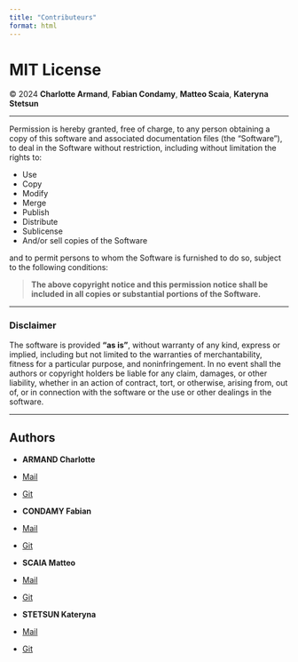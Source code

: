 ```yaml
---
title: "Contributeurs"
format: html
---
```


# MIT License

© 2024 **Charlotte Armand**, **Fabian Condamy**, **Matteo Scaia**, **Kateryna Stetsun**

---

Permission is hereby granted, free of charge, to any person obtaining a copy of this software and associated documentation files (the “Software”), to deal in the Software without restriction, including without limitation the rights to:

- Use
- Copy
- Modify
- Merge
- Publish
- Distribute
- Sublicense
- And/or sell copies of the Software

and to permit persons to whom the Software is furnished to do so, subject to the following conditions:

> **The above copyright notice and this permission notice shall be included in all copies or substantial portions of the Software.**

---

### Disclaimer
The software is provided **“as is”**, without warranty of any kind, express or implied, including but not limited to the warranties of merchantability, fitness for a particular purpose, and noninfringement. In no event shall the authors or copyright holders be liable for any claim, damages, or other liability, whether in an action of contract, tort, or otherwise, arising from, out of, or in connection with the software or the use or other dealings in the software.

---

## Authors

- **ARMAND Charlotte**

- [Mail](charlotte.armand@etu.umontpellier.fr)
- [Git](https://github.com/CharlotteARMAND)

- **CONDAMY Fabian**

- [Mail](fabian.condamy@etu.umontpellier.fr)
- [Git](https://github.com/FabianCondamy)

- **SCAIA Matteo**

- [Mail](matteo.scaia@etu.umontpellier.fr)
- [Git](https://github.com/mscaia)

- **STETSUN Kateryna**

- [Mail](kateryna.stetsun@etu.umontpellier.fr)
- [Git](https://github.com/KatyaStetsun)